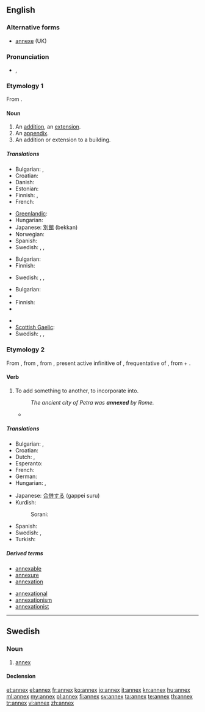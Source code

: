 ==English==

===Alternative forms===
* [[annexe]] (UK)

===Pronunciation===
* {{a|UK}} {{IPA|/ˈæn.ɛks/}}, {{SAMPA|/"{n.Eks/}}

===Etymology 1===
From {{etyl|fr|en}} {{term|annexe|lang=fr}}.

====Noun====
{{en-noun|es}}

# An [[addition]], an [[extension]].
# An [[appendix]].
# An addition or extension to a building.

=====Translations=====
{{trans-top|addition, an extension}}
* Bulgarian: {{t|bg|прибавка}},  {{t|bg|допълнение}}
* Croatian: {{t-|hr|aneks|m}}
* Danish: {{t|da|bilag}}
* Estonian: {{t-|et|lisa}}
* Finnish: {{t|fi|lisäys}}, {{t|fi|laajennus}}
* French: {{t+|fr|annexe}}
{{trans-mid}}
* [[Greenlandic]]: {{t|kl|bilagi}}
* Hungarian: {{t+|hu|függelék}}
* Japanese: [[別館]] (bekkan)
* Norwegian: {{t+|no|anneks}}
* Spanish: {{t+|es|anexo}}
* Swedish: {{t+|sv|annex}}, {{t|sv|tillägg}}, {{t-|sv|bilaga}}
{{trans-bottom}}

{{trans-top|appendix}}
* Bulgarian: {{t+|bg|приложение}}
* Finnish: {{t|fi|liite}}
{{trans-mid}}
* Swedish: {{t+|sv|appendix}}, {{t|sv|tillägg}}, {{t-|sv|bilaga}}
{{trans-bottom}}

{{trans-top|addition or extension to a building}}
* Bulgarian: {{t|bg|пристройка}}
* {{trreq|Dutch}}
* Finnish: {{t|fi|lisärakennus}}
* {{trreq|French}}
{{trans-mid}}
* {{trreq|German}}
* [[Scottish Gaelic]]: {{t|gd|ath-thaigh|m}}
* Swedish: {{t+|sv|annex}}, {{t|sv|tillbyggnad}}, {{t|sv|flygel}}
{{trans-bottom}}

===Etymology 2===
From {{etyl|enm|en}}, from {{etyl|fro|en}} {{term|annexer||lang=fro|to join}}, from {{etyl|ML.}} {{term|annexare|annexāre|lang=la}}, present active infinitive of {{term|annexo|annexō|lang=la}}, frequentative of {{etyl|la|en}} {{term|annecto|annectō|bind to|lang=la}}, from {{term|ad||to|lang=la}} + {{term|necto|nectō|tie, bind|lang=la}}.

====Verb====
{{en-verb|annex|es}}

# To add something to another, to incorporate into.
#: ''The ancient city of Petra was '''annexed''' by Rome.''
#* {{quote-book|title=[[W:Huế|Wikipedia:Syngman Rhee]] | year=2009 | passage= ''In 1910, he returned to Korea, which had by this time been '''annexed''' by Japan.'' }}

=====Translations=====
{{trans-top|To add something to another, to incorporate into}}
* Bulgarian: {{t|bg|присъединявам}},  {{t|bg|прибавям}}
* Croatian: {{t-|hr|anektirati}}
* Dutch: {{t+|nl|annexeren}},  {{t+|nl|inlijven}}
* Esperanto: {{t|eo|aneksi}}
* French: {{t+|fr|annexer}}
* German: {{t+|de|annektieren}}
* Hungarian: {{t|hu|hozzácsatol}}, {{t-|hu|annektál}}
{{trans-mid}}
* Japanese: [[合併する]] (gappei suru)
* Kurdish:
*: Sorani: {{t|ku|خستنه‌ سه‌ر|tr=xistine ser|sc=ku-Arab}}
* Spanish: {{t-|es|anexar}}
* Swedish: {{t|sv|införliva}}, {{t|sv|annektera}}
* Turkish: {{t+|tr|ek}}
{{trans-bottom}}

=====Derived terms=====
{{der-top|}}
* [[annexable]]
* [[annexure]]
* [[annexation]]
{{der-mid}}
* [[annexational]]
* [[annexationism]]
* [[annexationist]]
{{der-bottom}}

----

==Swedish==

===Noun===
{{sv-noun|g=n}}

# [[#English|annex]]

====Declension====
{{sv-noun-n-zero|genitive=}}

[[et:annex]]
[[el:annex]]
[[fr:annex]]
[[ko:annex]]
[[io:annex]]
[[it:annex]]
[[kn:annex]]
[[hu:annex]]
[[ml:annex]]
[[my:annex]]
[[pl:annex]]
[[fi:annex]]
[[sv:annex]]
[[ta:annex]]
[[te:annex]]
[[th:annex]]
[[tr:annex]]
[[vi:annex]]
[[zh:annex]]